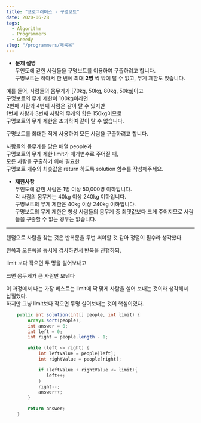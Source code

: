 ```yaml
---
title: "프로그래머스 - 구명보트"
date: 2020-06-28
tags:
  - Algorithm
  - Programmers
  - Greedy
slug: "/programmers/체육복"
---
```


- __문제 설명__  <br/>
무인도에 갇힌 사람들을 구명보트를 이용하여 구출하려고 합니다. <br/>
구명보트는 작아서 한 번에 최대 __2명__ 씩 밖에 탈 수 없고, 무게 제한도 있습니다. <br/>

예를 들어, 사람들의 몸무게가 [70kg, 50kg, 80kg, 50kg]이고 <br/>
구명보트의 무게 제한이 100kg이라면 <br/>
2번째 사람과 4번째 사람은 같이 탈 수 있지만 <br/>
1번째 사람과 3번째 사람의 무게의 합은 150kg이므로 <br/>
구명보트의 무게 제한을 초과하여 같이 탈 수 없습니다. <br/>

구명보트를 최대한 적게 사용하여 모든 사람을 구출하려고 합니다. <br/>

사람들의 몸무게를 담은 배열 people과 <br/>
구명보트의 무게 제한 limit가 매개변수로 주어질 때, <br/>
모든 사람을 구출하기 위해 필요한 <br/>
구명보트 개수의 최솟값을 return 하도록 solution 함수를 작성해주세요.

- __제한사항__ <br/>
무인도에 갇힌 사람은 1명 이상 50,000명 이하입니다. <br/>
각 사람의 몸무게는 40kg 이상 240kg 이하입니다. <br/>
구명보트의 무게 제한은 40kg 이상 240kg 이하입니다. <br/>
구명보트의 무게 제한은 항상 사람들의 몸무게 중 최댓값보다 크게 주어지므로 사람들을 구출할 수 없는 경우는 없습니다.

---------------------------

랜덤으로 사람을 찾는 것은 반복문을 두번 써야할 것 같아 정렬이 필수라 생각했다. <br/>

왼쪽과 오른쪽을 동시에 검사하면서 반복을 진행하되, <br/>

limit 보다 작으면 두 명을 실어보내고 <br/>

크면 몸무게가 큰 사람만 보낸다 <br/>

이 과정에서 나는 가장 베스트는 limit에 딱 맞게 사람을 실어 보내는 것이라 생각해서 <br/>
삽질했다. <br/>
하지만 그냥 limit보다 작으면 두명 실어보내는 것이 핵심이였다.


```java \\{1}
    public int solution(int[] people, int limit) {
        Arrays.sort(people);
        int answer = 0;
        int left = 0;
        int right = people.length - 1;

        while (left <= right) {
            int leftValue = people[left];
            int rightValue = people[right];

            if (leftValue + rightValue <= limit){
               left++;
            }
            right--;
            answer++;
        }

        return answer;
    }
```
